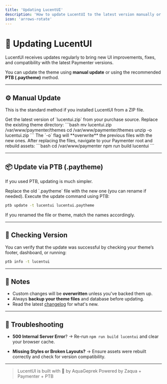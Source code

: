 ```yaml
---
title: 'Updating LucentUI'
description: 'How to update LucentUI to the latest version manually or via PTB.'
icon: 'arrows-rotate'
---
```


# 🔄 Updating LucentUI

LucentUI receives updates regularly to bring new UI improvements, fixes, and compatibility with the latest Paymenter versions.

You can update the theme using **manual update** or using the recommended **PTB (.paytheme)** method.

---

## ⚙️ Manual Update

This is the standard method if you installed LucentUI from a ZIP file.

<Steps>
<Step title="Download the latest ZIP">
Get the latest version of `lucentui.zip` from your purchase source.
</Step>

<Step title="Upload and overwrite">
Replace the existing theme directory:
```bash
mv lucentui.zip /var/www/paymenter/themes
cd /var/www/paymenter/themes
unzip -o lucentui.zip
```
The `-o` flag will **overwrite** the previous files with the new ones. 
</Step>

<Step title="Rebuild the theme">
After replacing the files, navigate to your Paymenter root and rebuild assets:
```bash
cd /var/www/paymenter
npm run build lucentui
```
</Step>
</Steps>

---

## 📦 Update via PTB (.paytheme)

If you used PTB, updating is much simpler.

<Steps>

<Step title="Place the new .paytheme file">
Replace the old `.paytheme` file with the new one (you can rename if needed).
</Step>

<Step title="Run update command">
Execute the update command using PTB:

```bash
ptb update -t lucentui lucentui.paytheme
```

If you renamed the file or theme, match the names accordingly. 
</Step>

</Steps>

---

## 🧪 Checking Version

You can verify that the update was successful by checking your theme’s footer, dashboard, or running:

```bash
ptb info -t lucentui
```

---

## 📌 Notes

* Custom changes will be **overwritten** unless you've backed them up.
* Always **backup your theme files** and database before updating.
* Read the latest [changelog](https://discord.gg/UYMrM8kDne) for what's new.

---

## 🚨 Troubleshooting

* **500 Internal Server Error**?
  → Re-run `npm run build lucentui` and clear your browser cache.

* **Missing Styles or Broken Layouts?**
  → Ensure assets were rebuilt correctly and check for version compatibility.
---

> LucentUI is built with 💙 by AquaGeprek
> Powered by Zaqua + Paymenter + PTB